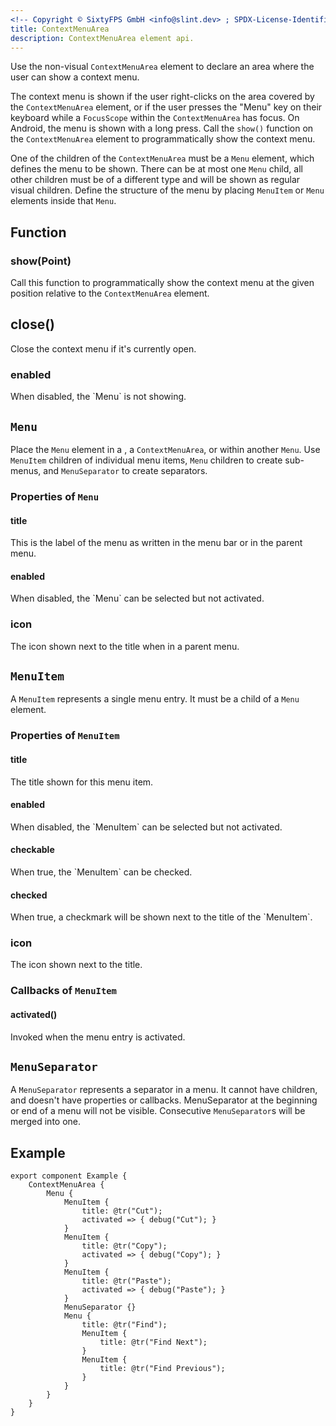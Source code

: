 ```yaml
---
<!-- Copyright © SixtyFPS GmbH <info@slint.dev> ; SPDX-License-Identifier: MIT -->
title: ContextMenuArea
description: ContextMenuArea element api.
---
```


Use the non-visual `ContextMenuArea` element to declare an area where the user can show a context menu.

The context menu is shown if the user right-clicks on the area covered by the `ContextMenuArea` element,
or if the user presses the "Menu" key on their keyboard while a `FocusScope` within the `ContextMenuArea` has focus.
On Android, the menu is shown with a long press.
Call the `show()` function on the `ContextMenuArea` element to programmatically show the context menu.

One of the children of the `ContextMenuArea` must be a `Menu` element, which defines the menu to be shown.
There can be at most one `Menu` child, all other children must be of a different type and will be shown as regular visual children.
Define the structure of the menu by placing `MenuItem` or `Menu` elements inside that `Menu`.

## Function

### show(Point)

Call this function to programmatically show the context menu at the given position relative to the `ContextMenuArea` element.

## close()

Close the context menu if it's currently open.

### enabled

<SlintProperty propName="enabled" typeName="bool" defaultValue="true">
When disabled, the `Menu` is not showing.
</SlintProperty>

## `Menu`

Place the `Menu` element in a <Link type="MenuBar" />, a `ContextMenuArea`, or within another `Menu`.
Use `MenuItem` children of individual menu items, `Menu` children to create sub-menus, and `MenuSeparator` to create separators.

### Properties of `Menu`

#### title
<SlintProperty propName="title" typeName="string" defaultValue='""'>
This is the label of the menu as written in the menu bar or in the parent menu.
</SlintProperty>

#### enabled

<SlintProperty propName="enabled" typeName="bool" defaultValue="true">
When disabled, the `Menu` can be selected but not activated.
</SlintProperty>

### icon
<SlintProperty propName="icon" typeName="image">
The icon shown next to the title when in a parent menu.
</SlintProperty>

## `MenuItem`

A `MenuItem` represents a single menu entry. It must be a child of a `Menu` element.

### Properties of `MenuItem`

#### title

<SlintProperty propName="title" typeName="string" defaultValue='""'>
The title shown for this menu item.
</SlintProperty>

#### enabled

<SlintProperty propName="enabled" typeName="bool" defaultValue="true">
When disabled, the `MenuItem` can be selected but not activated.
</SlintProperty>

#### checkable

<SlintProperty propName="checkable" typeName="bool" defaultValue="true">
When true, the `MenuItem` can be checked.
</SlintProperty>

#### checked

<SlintProperty propName="checked" typeName="bool" defaultValue="true">
When true, a checkmark will be shown next to the title of the `MenuItem`.
</SlintProperty>

### icon
<SlintProperty propName="icon" typeName="image">
The icon shown next to the title.
</SlintProperty>

### Callbacks of `MenuItem`

#### activated()

Invoked when the menu entry is activated.

## `MenuSeparator`

A `MenuSeparator` represents a separator in a menu.
It cannot have children, and doesn't have properties or callbacks.
MenuSeparator at the beginning or end of a menu will not be visible.
Consecutive `MenuSeparator`s will be merged into one.

## Example

```slint
export component Example {
    ContextMenuArea {
        Menu {
            MenuItem {
                title: @tr("Cut");
                activated => { debug("Cut"); }
            }
            MenuItem {
                title: @tr("Copy");
                activated => { debug("Copy"); }
            }
            MenuItem {
                title: @tr("Paste");
                activated => { debug("Paste"); }
            }
            MenuSeparator {}
            Menu {
                title: @tr("Find");
                MenuItem {
                    title: @tr("Find Next");
                }
                MenuItem {
                    title: @tr("Find Previous");
                }
            }
        }
    }
}
```

